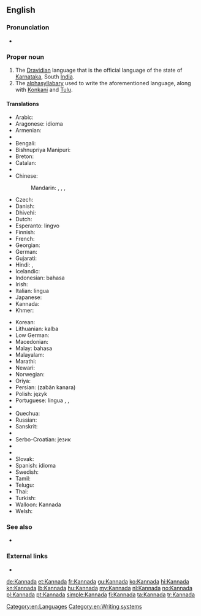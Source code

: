 {{also|kannada}}
==English==

===Pronunciation===
* {{audio|En-us-Kannada.ogg|Audio (US)}}

===Proper noun===
{{wikipedia|Kannada language}}
{{en-proper noun}}

# The [[Dravidian]] language that is the official language of the state of [[Karnataka]], South [[India]].
# The [[alphasyllabary]] used to write the aforementioned language, along with [[Konkani]] and [[Tulu]].

====Translations====
{{trans-top|language}}
* Arabic: {{t-|ar|الكانادا|f|tr=al-kanada}}
* Aragonese: idioma {{t-|an|canarés}}
* Armenian: {{t-|hy|կաննադա|tr=kannada}}
* {{trreq|as}}
* Bengali: {{t-|bn|কন্নড় ভাষা|tr=kônnôŗô bhasha|sc=Beng}}
* Bishnupriya Manipuri: {{tø|bpy|কন্নড় ঠার|sc=Beng|tr=kannaṛa ṭhāra}}
* Breton: {{t-|br|kannadeg}}
* Catalan: {{t-|ca|kanara}}
* {{trreq|hne}}
* Chinese:
*: Mandarin: {{t|cmn|卡納達語|sc=Hani}}, {{t|cmn|卡纳达语|tr=Kǎnàdá-yǔ|sc=Hani}}, {{t|cmn|坎那達語|sc=Hani}}, {{t|cmn|坎那达语|tr=Kǎnnàdá-yǔ|sc=Hani}}
* Czech: {{t-|cs|kannadština}}
* Danish: {{t-|da|kannada}}
* Dhivehi: {{t-|dv|ކައްނަޑާ|tr=ka‘naḍā}}
* Dutch: {{t+|nl|Kannada}}
* Esperanto: {{t-|eo|Kanara}} lingvo
* Finnish: {{t+|fi|kannada}}
* French: {{t+|fr|kannada|m}}
* Georgian: {{t-|ka|კანადა|tr=kanada|sc=Geor}}
* German: {{t+|de|Kannada|n}}
* Gujarati: {{t+|gu|કન્નડ|sc=Gujr}} {{t+|gu|ભાષા|sc=Gujr}}
* Hindi: {{t+|hi|कन्नड|tr=kannaɖa}}, {{t-|hi|कन्नड़ भाषा|tr=kannaɖa bhāṣā}}
* Icelandic: {{t-|is|kanaríska}}
* Indonesian: bahasa {{t-|id|Kannada}}
* Irish: {{t-|ga|Cannadais|f}}
* Italian: lingua {{t-|it|kannada}}
* Japanese: {{t+|ja|カンナダ語|tr=Kannada-go}}
* Kannada: {{t+|kn|ಕನ್ನಡ|tr=kannaḍa|sc=Knda}}
* Khmer: {{t-|km|កន្នឌ|sc=Khmr}}
{{trans-mid}}
* Korean: {{t-|ko|칸나다어|tr=Kannada-eo|sc=Hang}}
* Lithuanian: {{t+|lt|kanadų}} kalba
* Low German: {{t-|nds|Kannada}}
* Macedonian: {{t-|mk|канада}}
* Malay: bahasa {{t-|ms|Kannada}}
* Malayalam: {{t-|ml|കന്നഡ|sc=Mlym}}
* Marathi: {{t-|mr|कन्नड|sc=Deva}} {{t+|mr|भाषा|sc=Deva|tr=kannaḍa bhāṣā}}
* Newari: {{tø|new|कन्नड|sc=Deva}} {{tø|new|भाषा|sc=Deva|tr=kannaḍa bhāṣā}}
* Norwegian: {{t-|no|kannada}}
* Oriya: {{t|or|କନ୍ନଡ଼ ଭାଷା|sc=Orya}}
* Persian: {{fa-Arab|[[زبان کانارا]]}} (zabân kanara)
* Polish: język {{t-|pl|kannada}}
* Portuguese: língua {{t-|pt|canaresa}}, {{t-|pt|canará|m}}, {{t+|pt|canarês|m}}
* {{trreq|pa}}
* Quechua: {{t-|qu|kannada simi}}
* Russian: {{t+|ru|каннада|m|tr=kánnada}}
* Sanskrit: {{t-|sa|कन्नड|sc=Deva|tr=kannaḍa}}
* {{trreq|sat}}
* Serbo-Croatian: {{t-|sh|канада|sc=Cyrl}} језик
* {{trreq|sip}}
* {{trreq|si}}
* Slovak: {{t-|sk|kannadčina}}
* Spanish: idioma {{t-|es|canarés}}
* Swedish: {{t+|sv|kannada}}
* Tamil: {{t+|ta|கன்னடம்|tr=kaṉṉaṭam}}
* Telugu: {{t+|te|కన్నడ భాష|tr=kannaḍa bhāṣa}}
* Thai: {{t-|th|ภาษากันนาดา|tr=paasăa gannaadaa}}
* Turkish: {{t+|tr|Kannada}} {{t-|tr|dili}}
* Walloon: Kannada
* Welsh: {{t-|cy|kannada}}
{{trans-bottom}}

===See also===
{{interwiktionary|code=kn}}
* {{langcat|kn}}

===External links===
* {{ISO 639|link=Ethnologue|1code=kn|code=kan}}

[[Category:en:Languages]]
[[Category:en:Writing systems]]

[[de:Kannada]]
[[et:Kannada]]
[[fr:Kannada]]
[[gu:Kannada]]
[[ko:Kannada]]
[[hi:Kannada]]
[[kn:Kannada]]
[[lb:Kannada]]
[[hu:Kannada]]
[[my:Kannada]]
[[nl:Kannada]]
[[no:Kannada]]
[[pl:Kannada]]
[[pt:Kannada]]
[[simple:Kannada]]
[[fi:Kannada]]
[[ta:Kannada]]
[[tr:Kannada]]